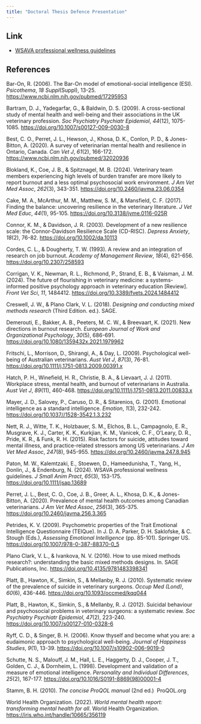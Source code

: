 ```yaml
---
title: "Doctoral Thesis Defence Presentation"
---
```


## Link

-   [WSAVA professional wellness guidelines](https://onlinelibrary.wiley.com/doi/10.1111/jsap.13689)

## References

Bar-On, R. (2006). The Bar-On model of emotional-social intelligence (ESI). *Psicothema*, *18 Suppl*(Suppl), 13-25. <https://www.ncbi.nlm.nih.gov/pubmed/17295953>

Bartram, D. J., Yadegarfar, G., & Baldwin, D. S. (2009). A cross-sectional study of mental health and well-being and their associations in the UK veterinary profession. *Soc Psychiatry Psychiatr Epidemiol*, *44*(12), 1075-1085. <https://doi.org/10.1007/s00127-009-0030-8>

Best, C. O., Perret, J. L., Hewson, J., Khosa, D. K., Conlon, P. D., & Jones-Bitton, A. (2020). A survey of veterinarian mental health and resilience in Ontario, Canada. *Can Vet J*, *61*(2), 166-172. <https://www.ncbi.nlm.nih.gov/pubmed/32020936>

Blokland, K., Coe, J. B., & Spitznagel, M. B. (2024). Veterinary team members experiencing high levels of burden transfer are more likely to report burnout and a less optimal psychosocial work environment. *J Am Vet Med Assoc*, *262*(3), 343-351. <https://doi.org/10.2460/javma.23.06.0354>

Cake, M. A., McArthur, M. M., Matthew, S. M., & Mansfield, C. F. (2017). Finding the balance: uncovering resilience in the veterinary literature. *J Vet Med Educ*, *44*(1), 95-105. <https://doi.org/10.3138/jvme.0116-025R>

Connor, K. M., & Davidson, J. R. (2003). Development of a new resilience scale: the Connor-Davidson Resilience Scale (CD-RISC). *Depress Anxiety*, *18*(2), 76-82. <https://doi.org/10.1002/da.10113>

Cordes, C. L., & Dougherty, T. W. (1993). A review and an integration of research on job burnout. *Academy of Management Review*, *18*(4), 621-656. <https://doi.org/10.2307/258593>

Corrigan, V. K., Newman, R. L., Richmond, P., Strand, E. B., & Vaisman, J. M. (2024). The future of flourishing in veterinary medicine: a systems-informed positive psychology approach in veterinary education \[Review\]. *Front Vet Sci*, *11*, 1484412. <https://doi.org/10.3389/fvets.2024.1484412>

Creswell, J. W., & Plano Clark, V. L. (2018). *Designing and conducting mixed methods research* (Third Edition. ed.). SAGE.

Demerouti, E., Bakker, A. B., Peeters, M. C. W., & Breevaart, K. (2021). New directions in burnout research. *European Journal of Work and Organizational Psychology*, *30*(5), 686-691. <https://doi.org/10.1080/1359432x.2021.1979962>

Fritschi, L., Morrison, D., Shirangi, A., & Day, L. (2009). Psychological well-being of Australian veterinarians. *Aust Vet J*, *87*(3), 76-81. <https://doi.org/10.1111/j.1751-0813.2009.00391.x>

Hatch, P. H., Winefield, H. R., Christie, B. A., & Lievaart, J. J. (2011). Workplace stress, mental health, and burnout of veterinarians in Australia. *Aust Vet J*, *89*(11), 460-468. <https://doi.org/10.1111/j.1751-0813.2011.00833.x>

Mayer, J. D., Salovey, P., Caruso, D. R., & Sitarenios, G. (2001). Emotional intelligence as a standard intelligence. *Emotion*, *1*(3), 232-242. [https://doi.org/10.1037//1528-3542.1.3.232](https://doi.org/10.1037/1528-3542.1.3.232)

Nett, R. J., Witte, T. K., Holzbauer, S. M., Elchos, B. L., Campagnolo, E. R., Musgrave, K. J., Carter, K. K., Kurkjian, K. M., Vanicek, C. F., O'Leary, D. R., Pride, K. R., & Funk, R. H. (2015). Risk factors for suicide, attitudes toward mental illness, and practice-related stressors among US veterinarians. *J Am Vet Med Assoc*, *247*(8), 945-955. <https://doi.org/10.2460/javma.247.8.945>

Paton, M. W., Kalemtzaki, E., Stoewen, D., Hameedunisha, T., Yang, H., Donlin, J., & Endenburg, N. (2024). WSAVA professional wellness guidelines. *J Small Anim Pract*, *65*(3), 153-175. <https://doi.org/10.1111/jsap.13689>

Perret, J. L., Best, C. O., Coe, J. B., Greer, A. L., Khosa, D. K., & Jones-Bitton, A. (2020). Prevalence of mental health outcomes among Canadian veterinarians. *J Am Vet Med Assoc*, *256*(3), 365-375. <https://doi.org/10.2460/javma.256.3.365>

Petrides, K. V. (2009). Psychometric properties of the Trait Emotional Intelligence Questionnaire (TEIQue). In J. D. A. Parker, D. H. Saklofske, & C. Stough (Eds.), *Assessing Emotional Intelligence* (pp. 85-101). Springer US. <https://doi.org/10.1007/978-0-387-88370-0_5>

Plano Clark, V. L., & Ivankova, N. V. (2016). How to use mixed methods research?: understanding the basic mixed methods designs. In. SAGE Publications, Inc. <https://doi.org/10.4135/9781483398341>

Platt, B., Hawton, K., Simkin, S., & Mellanby, R. J. (2010). Systematic review of the prevalence of suicide in veterinary surgeons. *Occup Med (Lond)*, *60*(6), 436-446. <https://doi.org/10.1093/occmed/kqq044>

Platt, B., Hawton, K., Simkin, S., & Mellanby, R. J. (2012). Suicidal behaviour and psychosocial problems in veterinary surgeons: a systematic review. *Soc Psychiatry Psychiatr Epidemiol*, *47*(2), 223-240. <https://doi.org/10.1007/s00127-010-0328-6>

Ryff, C. D., & Singer, B. H. (2006). Know thyself and become what you are: a eudaimonic approach to psychological well-being. *Journal of Happiness Studies*, *9*(1), 13-39. <https://doi.org/10.1007/s10902-006-9019-0>

Schutte, N. S., Malouff, J. M., Hall, L. E., Haggerty, D. J., Cooper, J. T., Golden, C. J., & Dornheim, L. (1998). Development and validation of a measure of emotional intelligence. *Personality and Individual Differences*, *25*(2), 167-177. <https://doi.org/10.1016/S0191-8869(98)00001-4>

Stamm, B. H. (2010). *The concise ProQOL manual* (2nd ed.)  ProQOL.org

World Health Organization. (2022). *World mental health report: transforming mental health for all*. World Health Organization. <https://iris.who.int/handle/10665/356119>
